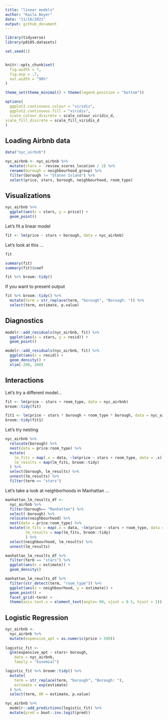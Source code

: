 ```yaml
---
title: "linear models"
author: "Kaila Boyer"
date: "11/16/2021"
output: github_document
---
```


```r

library(tidyverse)
library(p8105.datasets)

set.seed(1)


knitr::opts_chunk$set(
  fig.width = 7,
  fig.asp = .7,
  out.width = "90%"
)

theme_set(theme_minimal() + theme(legend.position = "bottom"))

options(
  ggplot2.continuous.colour = "viridis",
  ggplot2.continuous.fill = "viridis",
  scale_colour_discrete = scale_colour_viridis_d,
scale_fill_discrete = scale_fill_viridis_d
)
```

## Loading Airbnb data 
```r
data("nyc_airbnb")

nyc_airbnb <- nyc_airbnb %>% 
  mutate(stars =  review_scores_location / 2) %>% 
  rename(borough = neighbourhood_group) %>% 
  filter(borough != "Staten Island") %>% 
  select(price, stars, borough, neighbourhood, room_type)
```

## Visualizations 

```r
nyc_airbnb %>% 
  ggplot(aes(x = stars, y = price)) + 
  geom_point()
```

Let's fit a linear model 
```r
fit <- lm(price ~ stars + borough, data = nyc_airbnb)
```

Let's look at this ... 
```r
fit

summary(fit)
summary(fit)$coef

fit %>% broom::tidy()
```

If you want to present output 
```r
fit %>% broom::tidy() %>% 
  mutate(term = str_replace(term, "borough", "Borough: ")) %>% 
  select(term, estimate, p.value)
```

## Diagnostics 
```r
modelr::add_residuals(nyc_airbnb, fit) %>% 
  ggplot(aes(x = stars, y = resid)) +
  geom_point()

modelr::add_residuals(nyc_airbnb, fit) %>% 
  ggplot(aes(x = resid)) +
  geom_density() + 
  xlim(-200, 200)

```

## Interactions 

Let's try a different model...

```r
fit <- lm(price ~ stars + room_type, data = nyc_airbnb)
broom::tidy(fit)

fit1 <- lm(price ~ stars * borough + room_type * borough, data = nyc_airbnb)
broom::tidy(fit1)
```


Let's try nesting

```r
nyc_airbnb %>% 
  relocate(borough) %>% 
  nest(data = price:room_type) %>% 
  mutate(
    lm_fits = map(.x = data, ~lm(price ~ stars + room_type, data = .x)), 
    lm_results = map(lm_fits, broom::tidy)
  ) %>% 
  select(borough, lm_results) %>% 
  unnest(lm_results) %>% 
  filter(term == "stars")
```

Let's take a look at neighborhoods in Manhattan ... 

```r
manhattan_lm_reuslts_df <- 
  nyc_airbnb %>% 
  filter(borough== "Manhattan") %>% 
  select(-borough) %>% 
  relocate(neighbourhood) %>% 
  nest(data = price:room_type) %>% 
  mutate(lm_fits = map(.x = data, ~lm(price ~ stars + room_type, data = .x)), 
         lm_results = map(lm_fits, broom::tidy)
         ) %>% 
  select(neighbourhood, lm_results) %>% 
  unnest(lm_results)

manhattan_lm_reuslts_df %>% 
  filter(term == "stars") %>% 
  ggplot(aes(x = estimate)) + 
  geom_density()

manhattan_lm_reuslts_df %>% 
  filter(str_detect(term, "room_type")) %>% 
  ggplot(aes(x = neighbourhood, y = estimate)) +
  geom_point() + 
  facet_grid(~term) + 
  theme(axis.text.x = element_text(angle= 90, vjust = 0.5, hjust = 1))
```

## Logistic Regression 
```r
nyc_airbnb <- 
  nyc_airbnb %>% 
  mutate(expensive_apt = as.numeric(price > 500)) 
  
logistic_fit <- 
  glm(expensive_apt ~ stars+ borough, 
    data = nyc_airbnb,
    family = "binomial") 

logistic_fit %>% broom::tidy() %>% 
  mutate(
    term = str_replace(term, "borough", "Borough: "), 
    estimate = exp(estimate)
  ) %>% 
  select(term, OR = estimate, p.value)

nyc_airbnb %>% 
  modelr::add_predictions(logistic_fit) %>% 
  mutate(pred = boot::inv.logit(pred))
```


